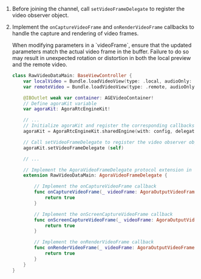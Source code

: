 <PlatformWrapper platform="macos">

1. Before joining the channel, call `setVideoFrameDelegate` to register the video observer object.

2. Implement the `onCaptureVideoFrame` and `onRenderVideoFrame` callbacks to handle the capture and rendering of video frames.

    <Admonition type="caution" title="Caution">
    When modifying parameters in a `videoFrame`, ensure that the updated parameters match the actual video frame in the buffer. Failure to do so may result in unexpected rotation or distortion in both the local preview and the remote video.
    </Admonition>

    ```swift
    class RawVideoDataMain: BaseViewController {
        var localVideo = Bundle.loadVideoView(type: .local, audioOnly: false)
        var remoteVideo = Bundle.loadVideoView(type: .remote, audioOnly: false)

        @IBOutlet weak var container: AGEVideoContainer!
        // Define agoraKit variable
        var agoraKit: AgoraRtcEngineKit!

        // ...
        // Initialize agoraKit and register the corresponding callbacks
        agoraKit = AgoraRtcEngineKit.sharedEngine(with: config, delegate: self)

        // Call setVideoFrameDelegate to register the video observer object
        agoraKit.setVideoFrameDelegate (self)

        // ...

        // Implement the AgoraVideoFrameDelegate protocol extension in the current class
        extension RawVideoDataMain: AgoraVideoFrameDelegate {

            // Implement the onCaptureVideoFrame callback
            func onCaptureVideoFrame(_ videoFrame: AgoraOutputVideoFrame) -> Bool {
                return true
            }

            // Implement the onScreenCaptureVideoFrame callback
            func onScreenCaptureVideoFrame(_ videoFrame: AgoraOutputVideoFrame) -> Bool {
                return true
            }

            // Implement the onRenderVideoFrame callback
            func onRenderVideoFrame(_ videoFrame: AgoraOutputVideoFrame, uid: UInt, channelId: String) -> Bool {
                return true
            }
        }
    }
    ```
</PlatformWrapper>